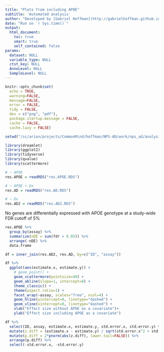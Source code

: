 ```yaml
---
title: "Plots from including APOE"
subtitle: 'Automated analysis'
author: "Developed by [Gabriel Hoffman](http://gabrielhoffman.github.io/)"
date: "Run on `r Sys.time()`"
output: 
  html_document:
    toc: true
    smart: true
    self_contained: false
params:
  dataset: NULL
  variable_type: NULL
  ctst_key: NULL
  AnnoLevel: NULL
  SampleLevel: NULL
---
```



<!---
cd /sc/arion/projects/CommonMind/hoffman/NPS-AD/work/nps_ad/analysis/freeze2/revision
R
system("git pull")
rmarkdown::render("plot_APOE.Rmd")

--->

```r
knitr::opts_chunk$set(
  echo = TRUE,
  warning=FALSE,
  message=FALSE,
  error = FALSE,
  tidy = FALSE,
  dev = c("png", "pdf"),
  package.startup.message = FALSE,
  cache = FALSE,
  cache.lazy = FALSE)
```

```r
setwd("/sc/arion/projects/CommonMind/hoffman/NPS-AD/work/nps_ad/analysis/freeze2/revision")

library(dreamlet)
library(ggplot2)
library(tidyverse)
library(qvalue)
library(scattermore)

# ~ APOE
res.APOE = readRDS("res.APOE.RDS")

# ~ APOE + Dx
res.AD = readRDS("res.AD.RDS") 

# ~ Dx
res.AD2 = readRDS("res.AD2.RDS")
```


No genes are differentially expressed with APOE genotype at a study-wide FDR cutoff of 5%
```r
res.APOE %>%
  group_by(assay) %>%
  summarize(nDE = sum(fdr < 0.05)) %>%
  arrange(-nDE) %>%
  data.frame
```

```r
df = inner_join(res.AD2, res.AD, by=c("ID", "assay"))

df %>%
  ggplot(aes(estimate.x, estimate.y)) +
    # geom_point() +
    geom_scattermore(pointsize=40) + 
    geom_abline(slope=1, intercept=0) +
    theme_classic() +
    theme(aspect.ratio=1) +
    facet_wrap(~assay, scales="free", ncol=4) +
    geom_hline(yintercept=0, linetype="dashed") +
    geom_vline(xintercept=0, linetype="dashed") +
    xlab("Effect size without APOE as a covariate")+
    ylab("Effect size including APOE as a covariate")

df %>% 
  select(ID, assay, estimate.x, estimate.y, std.error.x, std.error.y) %>%
  mutate(z.diff = (estimate.x - estimate.y) / sqrt(std.error.x^2 + std.error.y^2)) %>%
  mutate(p.diff = 2*pnorm(abs(z.diff), lower.tail=FALSE)) %>%
  arrange(p.diff) %>%
  select(-std.error.x, -std.error.y)
```












